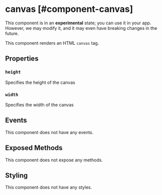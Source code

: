 
# canvas [#component-canvas]

<Callout type="warning" emoji="📔">This component is in an **experimental** state; you can use it in your app. However, we may modify it, and it may even have breaking changes in the future.</Callout>

This component renders an HTML `canvas` tag.



## Properties

### `height`

Specifies the height of the canvas

### `width`

Specifies the width of the canvas

## Events

This component does not have any events.

## Exposed Methods

This component does not expose any methods.

## Styling

This component does not have any styles.

